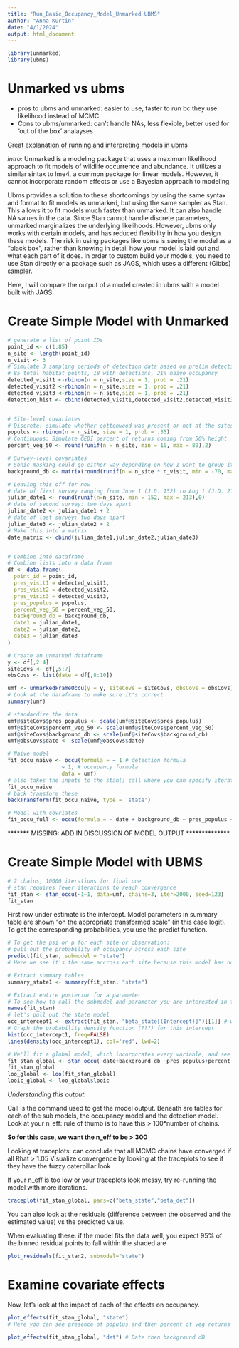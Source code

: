 ```yaml
---
title: "Run_Basic_Occupancy_Model_Unmarked UBMS"
author: "Anna Kurtin"
date: "4/1/2024"
output: html_document
---
```

```r
library(unmarked)
library(ubms)
```
# Unmarked vs ubms
- pros to ubms and unmarked: easier to use, faster to run bc they use likelihood instead of MCMC
- Cons to ubms/unmarked: can't handle NAs, less flexible, better used for 'out of the box' analayses

[Great explanation of running and interpreting models in ubms](https://cran.r-project.org/web/packages/ubms/vignettes/ubms.html)

*intro:*
Unmarked is a modeling package that uses a maximum likelihood approach to fit models of wildlife occurrence and abundance. It utilizes a similar sintax to lme4, a common package for linear models. However, it cannot incorporate random effects or use a Bayesian approach to modeling. 

Ubms provides a solution to these shortcomings by using the same syntax and format to fit models as unmarked, but using the same sampler as Stan. This allows it to fit models much faster than unmarked. It can also handle NA values in the data. Since Stan cannot handle discrete parameters, unmarked marginalizes the underlying likelihoods. However, ubms only works with certain models, and has reduced flexibility in how you design these models. The risk in using packages like ubms is seeing the model as a "black box", rather than knowing in detail how your model is laid out and what each part of it does. In order to custom build your models, you need to use Stan directly or a package such as JAGS, which uses a different (Gibbs) sampler. 

Here, I will compare the output of a model created in ubms with a model built with JAGS. 

# Create Simple Model with Unmarked 

```r
# generate a list of point IDs
point_id <- c(1:85)
n_site <- length(point_id)
n_visit <- 3
# Simulate 3 sampling periods of detection data based on prelim detections from habitat points
# 85 total habitat points, 18 with detections, 21% naive occupancy 
detected_visit1 <-rbinom(n = n_site,size = 1, prob = .21)
detected_visit2 <-rbinom(n = n_site,size = 1, prob = .21)
detected_visit3 <-rbinom(n = n_site,size = 1, prob = .21)
detection_hist <- cbind(detected_visit1,detected_visit2,detected_visit3)


# Site-level covariates
# Discrete: simulate whether cottonwood was present or not at the sites (estimate a 30% probability that cottonwood present)
populus <- rbinom(n = n_site, size = 1, prob = .35)
# Continuous: Simulate GEDI percent of returns coming from 50% height
percent_veg_50 <- round(runif(n = n_site, min = 10, max = 80),2)

# Survey-level covariates
# Sonic masking could go either way depending on how I want to group it but we're just doing survey level for now
background_db <- matrix(round(runif(n = n_site * n_visit, min = -70, max = -17),2), nrow = n_site)

# Leaving this off for now
# date of first survey ranging from June 1 (J.D. 152) to Aug 1 (J.D. 213)
julian_date1 <- round(runif(n=n_site, min = 152, max = 213),0)
# date of second survey: two days apart
julian_date2 <- julian_date1 + 2
# date of last survey: two days apart
julian_date3 <- julian_date2 + 2
# Make this into a matrix
date_matrix <- cbind(julian_date1,julian_date2,julian_date3)


# Combine into dataframe
# Combine lists into a data frame
df <- data.frame(
  point_id = point_id,
  pres_visit1 = detected_visit1,
  pres_visit2 = detected_visit2,
  pres_visit3 = detected_visit3,
  pres_populus = populus,
  percent_veg_50 = percent_veg_50,
  background_db = background_db,
  date1 = julian_date1,
  date2 = julian_date2,
  date3 = julian_date3
)

# Create an unmarked dataframe
y <- df[,2:4]
siteCovs <- df[,5:7]
obsCovs <- list(date = df[,8:10])

umf <- unmarkedFrameOccu(y = y, siteCovs = siteCovs, obsCovs = obsCovs)
# Look at the dataframe to make sure it's correct
summary(umf)

# standardize the data
umf@siteCovs$pres_populus <- scale(umf@siteCovs$pres_populus)
umf@siteCovs$percent_veg_50 <- scale(umf@siteCovs$percent_veg_50)
umf@siteCovs$background_db <- scale(umf@siteCovs$background_db)
umf@obsCovs$date <- scale(umf@obsCovs$date)
```


```r
# Naive model
fit_occu_naive <- occu(formula = ~ 1 # detection formula
                 ~ 1, # occupancy formula
                 data = umf)
# also takes the inputs to the stan() call where you can specify iterations, burnin, initial values, etc. Not sure how to do priors. 
fit_occu_naive
# back transform these
backTransform(fit_occu_naive, type = 'state')
```

```r
# Model with covriates
fit_occu_full <- occu(formula = ~ date + background_db ~ pres_populus + percent_veg_50, data = umf)
```

******* MISSING: ADD IN DISCUSSION OF MODEL OUTPUT **************

# Create Simple Model with UBMS

```r
# 2 chains, 10000 iterations for final one
# stan requires fewer iterations to reach convergence 
fit_stan <- stan_occu(~1~1, data=umf, chains=3, iter=2000, seed=123)
fit_stan
```

First row under estimate is the intercept. Model parameters in summary table are shown "on the appropriate transformed scale" (in this case logit). To get the corresponding probabilities, you use the predict function.

```r
# To get the psi or p for each site or observation:
# pull out the probability of occupancy across each site 
predict(fit_stan, submodel = "state")
# Here we see it's the same accross each site because this model has no covariates on it

# Extract summary tables
summary_state1 <- summary(fit_stan, "state")

# Extract entire posterior for a parameter
# To see how to call the submodel and parameter you are interested in first
names(fit_stan)
# let's pull out the state model
occ_intercept1 <- extract(fit_stan, "beta_state[(Intercept)]")[[1]] # what does the [[1]] do?
# Graph the probability density function (???) for this intercept
hist(occ_intercept1, freq=FALSE)
lines(density(occ_intercept1), col='red', lwd=2)
```

```r
# We'll fit a global model, which incorporates every variable, and see how it performs. 
fit_stan_global <- stan_occu(~date+background_db ~pres_populus+percent_veg_50, data = umf, chains = 3, iter = 2000, seed = 123)
fit_stan_global
loo_global <- loo(fit_stan_global)
looic_global <- loo_global$looic
```

*Understanding this output:*

Call is the command used to get the model output. Beneath are tables for each of the sub models, the occupancy model and the detection model. 
Look at your n_eff: rule of thumb is to have this > 100*number of chains.

**So for this case, we want the n_eff to be > 300**

Looking at traceplots: can conclude that all MCMC chains have converged if all Rhat > 1.05
Visualize convergence by looking at the traceplots to see if they have the fuzzy caterpillar look

If your n_eff is too low or your traceplots look messy, try re-running the model with more iterations.

```r
traceplot(fit_stan_global, pars=c("beta_state","beta_det"))
```

You can also look at the residuals (difference between the observed and the estimated value) vs the predicted value.

When evaluating these: if the model fits the data well, you expect 95% of the binned residual points to fall within the shaded are

```r
plot_residuals(fit_stan2, submodel="state")
```

# Examine covariate effects

Now, let's look at the impact of each of the effects on occupancy. 

```r
plot_effects(fit_stan_global, "state")
# Here you can see presence of populus and then percent of veg returns above 50

plot_effects(fit_stan_global, "det") # Date then background dB
```